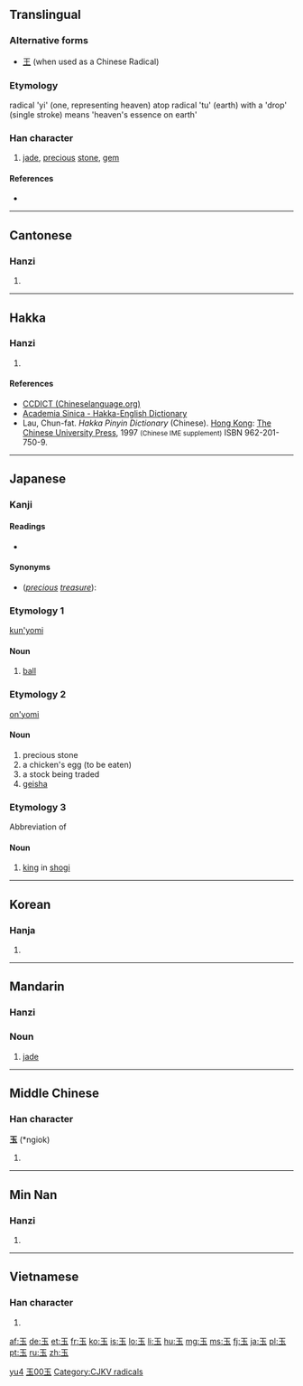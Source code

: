 {{also|王|主}}
==Translingual==
{{stroke order|type=animate}}
{{stroke order|type=janimate}}

===Alternative forms===
* [[王]] (when used as a Chinese Radical)

===Etymology===
radical 'yi' (one, representing heaven) atop radical 'tu' (earth) with a 'drop' (single stroke) means 'heaven's essence on earth'

===Han character===
{{Han char|rn=96|rad=玉|as=00|sn=5|four=1010<sub>3</sub>|canj=一土戈 (MGI)}}

# [[jade]], [[precious]] [[stone]], [[gem]]

====References====
* {{Han ref|kx=0726.040|dkj=20821|dj=1135.060|hdz=21100.010|uh=7389|ud=29577|bh=A5C9|bd=42441}}

----

==Cantonese==

===Hanzi===
{{yue-hanzi|jyut=juk6|y=yuk6}}

# {{defn|lang=yue|sort=玉00}}

----

==Hakka==

===Hanzi===
{{hak-hanzi|poj=nyuk8|gd=ngiuk<sup>8</sup>; niuk<sup>8</sup> [Meixian, Hong Kong]|hpy=ngiug6}}

# {{defn|lang=hak|sort=玉00}}

====References====
*[http://www.chinalanguage.com/dictionaries/?mode=view&view=chardict&query=%E7%8E%89 CCDICT (Chineselanguage.org)]
*[http://minhakka.ling.sinica.edu.tw/bkg/hakyin/search.php?DETAIL=1&LIMIT=id=29190&dbname=su_tian_1&graph=2 Academia Sinica - Hakka-English Dictionary]
*Lau, Chun-fat. ''Hakka Pinyin Dictionary'' (Chinese). [[Hong Kong]]: [[w:Chinese University of Hong Kong|The Chinese University Press]], 1997 <small>(Chinese IME supplement)</small> ISBN 962-201-750-9.

----

==Japanese==

===Kanji===
{{ja-kanji|grade=1|rs=玉00}}

====Readings====
* {{ja-readings|on=[[ぎょく]] (gyoku), [[ごく]] (goku)|kun=[[たま]] (tama)}}

====Synonyms====
* (''[[precious]] [[treasure]]''): {{l|ja|宝}}

===Etymology 1===

[[kun'yomi]]

====Noun====
{{ja-noun|k|hira=たま|rom=tama}} 

# [[ball]]

===Etymology 2===

[[on'yomi]]

====Noun====
{{ja-noun|k|hira=ぎょく|rom=gyoku|hidx=きょく'}} 

# precious stone
# a chicken's egg (to be eaten)
# a stock being traded
# [[geisha]]

===Etymology 3===

Abbreviation of {{l|ja|玉将}}

====Noun====
{{ja-noun|k|hira=ぎょく|rom=gyoku|hidx=きょく'}} 

# [[king]] in [[shogi]]

----

==Korean==

===Hanja===
{{ko-hanja|hangeul=옥|eumhun=구슬|rv=ok|mr=ok|y=ok}}

# {{defn|lang=ko|sort=玉00}}

----

==Mandarin==
{{zh-hanzi|[[玉]]}}

===Hanzi===
{{cmn-hanzi|pin=[[yù]] ([[yu4]])|wg=yü<sup>4</sup>}}

===Noun===
{{cmn-noun|ts|pin=yù|pint=yu4|rs=玉00}}

# [[jade]]

[[Category:cmn:Geology in simplified script|yu4]]
[[Category:cmn:Geology in traditional script|玉00玉]]

----

==Middle Chinese==

===Han character===
'''玉''' (*ngiok)<!--asterisk indicates that this character appears more than four times in the Tang Dynasty corpus of literature-->

# {{defn|lang=zhx-mid|sort=玉00}}

----

==Min Nan==

===Hanzi===
{{nan-hanzi|poj=gio̍k}}

# {{defn|lang=nan}}

----

==Vietnamese==

===Han character===
{{vi-hantu|[[ngọc]]|rs=玉00}}

# {{defn|lang=vi|sort=玉00}}

[[Category:CJKV radicals]]

[[af:玉]]
[[de:玉]]
[[et:玉]]
[[fr:玉]]
[[ko:玉]]
[[is:玉]]
[[lo:玉]]
[[li:玉]]
[[hu:玉]]
[[mg:玉]]
[[ms:玉]]
[[fj:玉]]
[[ja:玉]]
[[pl:玉]]
[[pt:玉]]
[[ru:玉]]
[[zh:玉]]